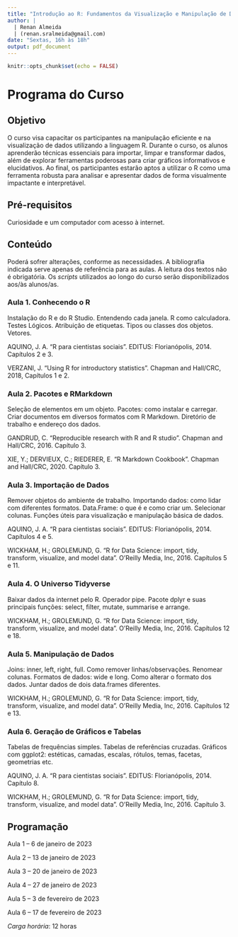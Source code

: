 ---
title: "Introdução ao R: Fundamentos da Visualização e Manipulação de Dados"
author: |
  | Renan Almeida 
  | (renan.sralmeida@gmail.com)
date: "Sextas, 16h às 18h"
output: pdf_document
---

```{r setup, include=FALSE}
knitr::opts_chunk$set(echo = FALSE)
```

# Programa do Curso

## Objetivo
O curso visa capacitar os participantes na manipulação eficiente e na visualização de dados utilizando a linguagem R. Durante o curso, os alunos aprenderão técnicas essenciais para importar, limpar e transformar dados, além de explorar ferramentas poderosas para criar gráficos informativos e elucidativos. Ao final, os participantes estarão aptos a utilizar o R como uma ferramenta robusta para analisar e apresentar dados de forma visualmente impactante e interpretável.

## Pré-requisitos
Curiosidade e um computador com acesso à internet.

## Conteúdo
Poderá sofrer alterações, conforme as necessidades. A bibliografia indicada serve apenas de referência para as aulas. A leitura dos textos não é obrigatória. Os *scripts* utilizados ao longo do curso serão disponibilizados aos/às alunos/as.

### Aula 1. Conhecendo o R
Instalação do R e do R Studio. Entendendo cada janela. R como calculadora. Testes Lógicos. Atribuição de etiquetas. Tipos ou classes dos objetos. Vetores.

AQUINO, J. A. “R para cientistas sociais”. EDITUS: Florianópolis, 2014. Capítulos 2 e 3.

VERZANI, J. “Using R for introductory statistics”. Chapman and Hall/CRC, 2018, Capítulos 1 e 2.

### Aula 2. Pacotes e RMarkdown
Seleção de elementos em um objeto. Pacotes: como instalar e carregar. Criar documentos em diversos formatos com R Markdown. Diretório de trabalho e endereço dos dados.

GANDRUD, C. “Reproducible research with R and R studio”. Chapman and Hall/CRC, 2016. Capítulo 3.

XIE, Y.; DERVIEUX, C.; RIEDERER, E. “R Markdown Cookbook”. Chapman and Hall/CRC, 2020. Capítulo 3. 

### Aula 3. Importação de Dados
Remover objetos do ambiente de trabalho. Importando dados: como lidar com diferentes formatos. Data.Frame: o que é e como criar um. Selecionar colunas. Funções úteis para visualização e manipulação básica de dados. 

AQUINO, J. A. “R para cientistas sociais”. EDITUS: Florianópolis, 2014. Capítulos 4 e 5.

WICKHAM, H.; GROLEMUND, G. “R for Data Science: import, tidy, transform, visualize, and model data”. O’Reilly Media, Inc, 2016. Capítulos 5 e 11.

### Aula 4. O Universo Tidyverse
Baixar dados da internet pelo R. Operador pipe. Pacote dplyr e suas principais funções: select, filter, mutate, summarise e arrange. 

WICKHAM, H.; GROLEMUND, G. “R for Data Science: import, tidy, transform, visualize, and model data”. O’Reilly Media, Inc, 2016. Capítulos 12 e 18.

### Aula 5. Manipulação de Dados
Joins: inner, left, right, full. Como remover linhas/observações. Renomear colunas. Formatos de dados: wide e long. Como alterar o formato dos dados. Juntar dados de dois data.frames diferentes. 

WICKHAM, H.; GROLEMUND, G. “R for Data Science: import, tidy, transform, visualize, and model data”. O’Reilly Media, Inc, 2016. Capítulos 12 e 13.

### Aula 6. Geração de Gráficos e Tabelas
Tabelas de frequências simples. Tabelas de referências cruzadas. Gráficos com ggplot2: estéticas, camadas, escalas, rótulos, temas, facetas, geometrias etc. 

AQUINO, J. A. “R para cientistas sociais”. EDITUS: Florianópolis, 2014. Capítulo 8.

WICKHAM, H.; GROLEMUND, G. “R for Data Science: import, tidy, transform, visualize, and model data”. O’Reilly Media, Inc, 2016. Capítulo 3.

## Programação

Aula 1 – 6 de janeiro de 2023

Aula 2 – 13 de janeiro de 2023 

Aula 3 – 20 de janeiro de 2023

Aula 4 – 27 de janeiro de 2023

Aula 5 – 3 de fevereiro de 2023

Aula 6 – 17 de fevereiro de 2023 

*Carga horária*: 12 horas

